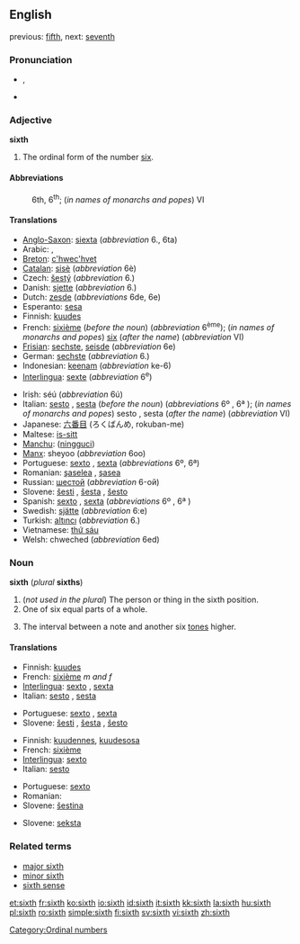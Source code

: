 {{wikipedia}}
==English==

previous: [[fifth]], next: [[seventh]]

===Pronunciation===
*{{IPA|/sɪksθ/}}, {{SAMPA|/sIksT/}}
*{{audio|en-us-sixth.ogg|Audio (US)}}

===Adjective===
'''sixth'''

# The ordinal form of the number [[six]].

====Abbreviations====
:6th, 6<sup>th</sup>; (''in names of monarchs and popes'') VI

====Translations====
{{top}}
*[[Anglo-Saxon]]: [[siexta]] (''abbreviation'' 6., 6ta)
*Arabic: {{ARchar|[[سادِس]]}} {{IPAchar|(saːdis)}} {{m}}, {{ARchar|[[َسادِسَة]]}} {{IPAchar|(saːdisa)}}  {{f}}
*[[Breton]]: [[c'hwec'hvet]]
*[[Catalan]]: [[sisè]] (''abbreviation'' 6è)
*Czech: [[šestý]] (''abbreviation'' 6.)
*Danish: [[sjette]] (''abbreviation'' 6.)
*Dutch: [[zesde]] (''abbreviations'' 6de, 6e)
*Esperanto: [[sesa]]
*Finnish: [[kuudes]]
*French: [[sixième]] (''before the noun'') (''abbreviation'' 6<sup>ème</sup>); (''in names of monarchs and popes'') [[six]] (''after the name'') (''abbreviation'' VI)
*[[Frisian]]: [[sechste]], [[seisde]] (''abbreviation'' 6e)
*German: [[sechste]] (''abbreviation'' 6.)
*Indonesian: [[keenam]] (''abbreviation'' ke-6)
*[[Interlingua]]: [[sexte]] (''abbreviation'' 6<sup>e</sup>)
{{mid}}
*Irish: séú (''abbreviation'' 6ú)
*Italian: [[sesto]] {{m}}, [[sesta]] {{f}} (''before the noun'') (''abbreviations'' 6º {{m}}, 6ª {{f}}); (''in names of monarchs and popes'') sesto {{m}}, sesta {{f}} (''after the name'') (''abbreviation'' VI)
*Japanese: [[六番目]] (ろくばんめ, rokuban-me)
*Maltese: [[is-sitt]]
*[[Manchu]]: ([[ningguci]])
*[[Manx]]: sheyoo (''abbreviation'' 6oo)
*Portuguese: [[sexto]] {{m}}, [[sexta]] {{f}} (''abbreviations'' 6º, 6ª)
*Romanian: [[şaselea]] {{m}}, [[şasea]] {{f}}
*Russian: [[шестой]] (''abbreviation'' 6-ой)
*Slovene: [[šesti]] {{m}}, [[šesta]] {{f}}, [[šesto]] {{n}}
*Spanish: [[sexto]] {{m}}, [[sexta]] {{f}} (''abbreviations'' 6º {{m}}, 6ª {{f}})
*Swedish: [[sjätte]] (''abbreviation'' 6:e)
*Turkish: [[altıncı]] (''abbreviation'' 6.)
*Vietnamese: [[thứ sáu]]
*Welsh: chweched (''abbreviation'' 6ed)
{{bottom}}

===Noun===
'''sixth''' (''plural'' '''sixths''')

# (''not used in the plural'') The person or thing in the sixth position.
# One of six equal parts of a whole.
# {{music}} The interval between a note and another six [[tone]]s higher.

====Translations====

{{trans-top|person or thing in sixth place}}
*Finnish: [[kuudes]]
*French: [[sixième]] ''m and f''
*[[Interlingua]]: [[sexto]] {{m}}, [[sexta]] {{f}}
*Italian: [[sesto]] {{m}}, [[sesta]] {{f}}
{{trans-mid}}
*Portuguese: [[sexto]] {{m}}, [[sexta]] {{f}}
*Slovene: [[šesti]] {{m}}, [[šesta]] {{f}}, [[šesto]] {{n}}
{{trans-bottom}}

{{trans-top|one of six equal parts of a whole}}
*Finnish: [[kuudennes]], [[kuudesosa]]
*French: [[sixième]] {{m}}
*[[Interlingua]]: [[sexto]]
*Italian: [[sesto]] {{m}}
{{trans-mid}}
*Portuguese: [[sexto]] {{m}}
*Romanian: {{t|ro|şesime}} {{f}}
*Slovene: [[šestina]] {{f}}
{{trans-bottom}}

{{trans-top|interval}}
{{trans-mid}}
*Slovene: [[seksta]] {{f}}
{{trans-bottom}}

===Related terms===
*[[major sixth]]
*[[minor sixth]]
*[[sixth sense]]

[[Category:Ordinal numbers]]

[[et:sixth]]
[[fr:sixth]]
[[ko:sixth]]
[[io:sixth]]
[[id:sixth]]
[[it:sixth]]
[[kk:sixth]]
[[la:sixth]]
[[hu:sixth]]
[[pl:sixth]]
[[ro:sixth]]
[[simple:sixth]]
[[fi:sixth]]
[[sv:sixth]]
[[vi:sixth]]
[[zh:sixth]]